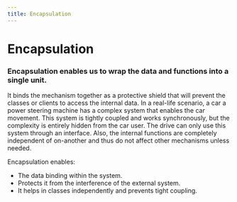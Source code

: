 ```yaml
---
title: Encapsulation
---
```


# Encapsulation

### Encapsulation enables us to wrap the data and functions into a single unit.

It binds the mechanism together as a protective shield that will prevent the classes or clients to access the internal data.  In a real-life scenario, a car a power steering machine has a complex system that enables the car movement. This system is tightly coupled and works synchronously, but the complexity is entirely hidden from the car user. The drive can only use this system through an interface. Also, the internal functions are completely independent of on-another and thus do not affect other mechanisms unless needed.

Encapsulation enables:
- The data binding within the system.
- Protects it from the interference of the external system.
- It helps in classes independently and prevents tight coupling.
